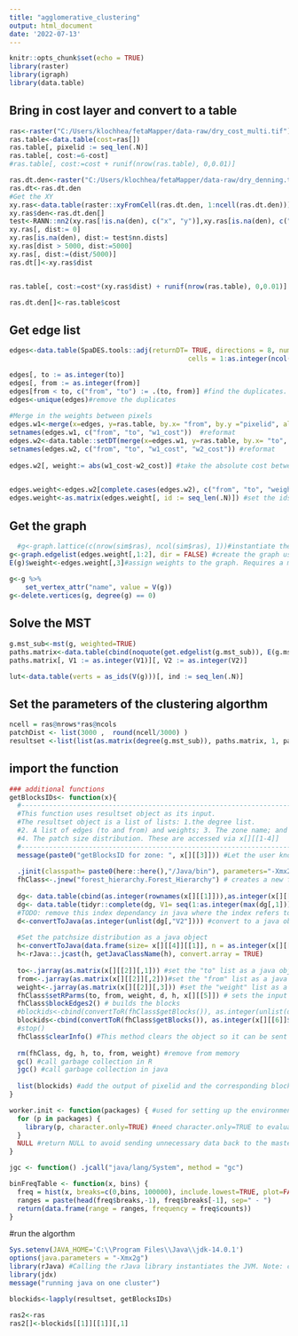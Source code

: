 ```yaml
---
title: "agglomerative_clustering"
output: html_document
date: '2022-07-13'
---
```


```r
knitr::opts_chunk$set(echo = TRUE)
library(raster)
library(igraph)
library(data.table)
```

## Bring in cost layer and convert to a table
```r
ras<-raster("C:/Users/klochhea/fetaMapper/data-raw/dry_cost_multi.tif")
ras.table<-data.table(cost=ras[])
ras.table[, pixelid := seq_len(.N)]
ras.table[, cost:=6-cost]
#ras.table[, cost:=cost + runif(nrow(ras.table), 0,0.01)]

ras.dt.den<-raster("C:/Users/klochhea/fetaMapper/data-raw/dry_denning.tif")
ras.dt<-ras.dt.den
#Get the XY
xy.ras<-data.table(raster::xyFromCell(ras.dt.den, 1:ncell(ras.dt.den)))
xy.ras$den<-ras.dt.den[]
test<-RANN::nn2(xy.ras[!is.na(den), c("x", "y")],xy.ras[is.na(den), c("x", "y")],k=1)
xy.ras[, dist:= 0]
xy.ras[is.na(den), dist:= test$nn.dists]
xy.ras[dist > 5000, dist:=5000]
xy.ras[, dist:=(dist/5000)]
ras.dt[]<-xy.ras$dist


ras.table[, cost:=cost*(xy.ras$dist) + runif(nrow(ras.table), 0,0.01)]

ras.dt.den[]<-ras.table$cost
```

## Get edge list
```r
edges<-data.table(SpaDES.tools::adj(returnDT= TRUE, directions = 8, numCol = ncol(ras), numCell=ncol(ras)*nrow(ras),
                                             cells = 1:as.integer(ncol(ras)*nrow(ras)))) 

edges[, to := as.integer(to)]
edges[, from := as.integer(from)]
edges[from < to, c("from", "to") := .(to, from)] #find the duplicates. Since this is non-directional graph no need for weights in two directions
edges<-unique(edges)#remove the duplicates
  
#Merge in the weights between pixels
edges.w1<-merge(x=edges, y=ras.table, by.x= "from", by.y ="pixelid", all.x= TRUE) #merge in the weights from a cost surface
setnames(edges.w1, c("from", "to", "w1_cost"))  #reformat
edges.w2<-data.table::setDT(merge(x=edges.w1, y=ras.table, by.x= "to", by.y ="pixelid", all.x= TRUE))#merge in the weights to a cost surface
setnames(edges.w2, c("from", "to", "w1_cost", "w2_cost")) #reformat
  
edges.w2[, weight:= abs(w1_cost-w2_cost)] #take the absolute cost between the two pixels
  

edges.weight<-edges.w2[complete.cases(edges.w2), c("from", "to", "weight")] #get rid of NAs caused by barriers. Drop the w1 and w2 costs.
edges.weight<-as.matrix(edges.weight[, id := seq_len(.N)]) #set the ids of the edge list. Faster than using as.integer(row.names())
```

## Get the graph
```r
  #g<-graph.lattice(c(nrow(sim$ras), ncol(sim$ras), 1))#instantiate the igraph object
g<-graph.edgelist(edges.weight[,1:2], dir = FALSE) #create the graph using to and from columns. Requires a matrix input
E(g)$weight<-edges.weight[,3]#assign weights to the graph. Requires a matrix input
  
g<-g %>% 
    set_vertex_attr("name", value = V(g))
g<-delete.vertices(g, degree(g) == 0) 

```

## Solve the MST
```r
g.mst_sub<-mst(g, weighted=TRUE)
paths.matrix<-data.table(cbind(noquote(get.edgelist(g.mst_sub)), E(g.mst_sub)$weight))
paths.matrix[, V1 := as.integer(V1)][, V2 := as.integer(V2)]

lut<-data.table(verts = as_ids(V(g)))[, ind := seq_len(.N)]
```

## Set the parameters of the clustering algorthm
```r
ncell = ras@nrows*ras@ncols
patchDist <- list(3000 ,  round(ncell/3000) )
resultset <-list(list(as.matrix(degree(g.mst_sub)), paths.matrix, 1, patchDist, 100, lut)) #the degree list (which is the number of connections to other pixels) and the edge list describing the to-from connections - with their weights
```

## import the function
```r
### additional functions
getBlocksIDs<- function(x){ 
  #---------------------------------------------------------------------------------#
  #This function uses resultset object as its input. 
  #The resultset object is a list of lists: 1.the degree list.
  #2. A list of edges (to and from) and weights; 3. The zone name; and
  #4. The patch size distribution. These are accessed via x[][[1-4]]
  #---------------------------------------------------------------------------------#
  message(paste0("getBlocksID for zone: ", x[][[3]])) #Let the user know what zone is being blocked
  
  .jinit(classpath= paste0(here::here(),"/Java/bin"), parameters="-Xmx2g", force.init = TRUE) #instantiate the JVM
  fhClass<-.jnew("forest_hierarchy.Forest_Hierarchy") # creates a new forest hierarchy object in java
  
  dg<- data.table(cbind(as.integer(rownames(x[][[1]])),as.integer(x[][[1]]))) #Sets the degree list
  dg<- data.table(tidyr::complete(dg, V1= seq(1:as.integer(max(dg[,1]))),fill = list(V2 = as.integer(-1))))#this is needed for indexing
  #TODO: remove this index dependancy in java where the index refers to the pixelid.
  d<-convertToJava(as.integer(unlist(dg[,"V2"]))) #convert to a java object
  
  #Set the patchsize distribution as a java object
  h<-convertToJava(data.frame(size= x[][[4]][[1]], n = as.integer(x[][[4]][[2]])), array.order = "column-major", data.frame.row.major = TRUE)
  h<-rJava::.jcast(h, getJavaClassName(h), convert.array = TRUE)
  
  to<-.jarray(as.matrix(x[][[2]][,1])) #set the "to" list as a java object
  from<-.jarray(as.matrix(x[][[2]][,2]))#set the "from" list as a java object
  weight<-.jarray(as.matrix(x[][[2]][,3])) #set the "weight" list as a java object
  fhClass$setRParms(to, from, weight, d, h, x[][[5]]) # sets the input R parameters <Edges> <Degree> <Histogram> <variation>
  fhClass$blockEdges2() # builds the blocks
  #blockids<-cbind(convertToR(fhClass$getBlocks()), as.integer(unlist(dg[,1]))) #creates a link between pixelid and blockid
  blockids<-cbind(convertToR(fhClass$getBlocks()), as.integer(x[][[6]]$verts)) #creates a link between pixelid and blockid
  #stop()
  fhClass$clearInfo() #This method clears the object so it can be sent for garbage collection
  
  rm(fhClass, dg, h, to, from, weight) #remove from memory
  gc() #call garbage collection in R
  jgc() #call garbage collection in java
  
  list(blockids) #add the output of pixelid and the corresponding blockid in a list
}

worker.init <- function(packages) { #used for setting up the environments of the cores
  for (p in packages) {
    library(p, character.only=TRUE) #need character.only=TRUE to evaluate p as a character
  }
  NULL #return NULL to avoid sending unnecessary data back to the master process
}

jgc <- function() .jcall("java/lang/System", method = "gc")

binFreqTable <- function(x, bins) {
  freq = hist(x, breaks=c(0,bins, 100000), include.lowest=TRUE, plot=FALSE)
  ranges = paste(head(freq$breaks,-1), freq$breaks[-1], sep=" - ")
  return(data.frame(range = ranges, frequency = freq$counts))
}

```

#run the algorthm
```r
Sys.setenv(JAVA_HOME='C:\\Program Files\\Java\\jdk-14.0.1')
options(java.parameters = "-Xmx2g")
library(rJava) #Calling the rJava library instantiates the JVM. Note: cannot instantiate the same JVM on both the cores and the master. 
library(jdx)
message("running java on one cluster")

blockids<-lapply(resultset, getBlocksIDs)  

ras2<-ras
ras2[]<-blockids[[1]][[1]][,1]


```